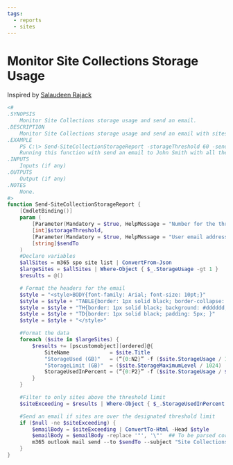 ```yaml
---
tags:
  - reports
  - sites
---
```



# Monitor Site Collections Storage Usage

Inspired by [Salaudeen Rajack](https://www.sharepointdiary.com/2020/08/sharepoint-online-monitor-site-storage-usage-with-powershell.html)

<Tabs>
  <TabItem value="PowerShell">

  ```powershell
  <#
  .SYNOPSIS
      Monitor Site Collections storage usage and send an email.
  .DESCRIPTION
      Monitor Site Collections storage usage and send an email with sites over the designated storage threshold.
  .EXAMPLE
      PS C:\> Send-SiteCollectionStorageReport -storageThreshold 60 -sendTo john.smith@contoso.com
      Running this function with send an email to John Smith with all the sites over 60% storage used.
  .INPUTS
      Inputs (if any)
  .OUTPUTS
      Output (if any)
  .NOTES
      None.
  #>
  function Send-SiteCollectionStorageReport {
      [CmdletBinding()]
      param (
          [Parameter(Mandatory = $true, HelpMessage = "Number for the threshold percentage (i.e.: 50 for every sites above 50% storage used")]
          [int]$storageThreshold,
          [Parameter(Mandatory = $true, HelpMessage = "User email address to send the report to")]
          [string]$sendTo
      )
      #Declare variables
      $allSites = m365 spo site list | ConvertFrom-Json
      $largeSites = $allSites | Where-Object { $_.StorageUsage -gt 1 }
      $results = @()

      # Format the headers for the email
      $style = "<style>BODY{font-family: Arial; font-size: 10pt;}"
      $style = $style + "TABLE{border: 1px solid black; border-collapse: collapse;}"
      $style = $style + "TH{border: 1px solid black; background: #dddddd; padding: 5px; }"
      $style = $style + "TD{border: 1px solid black; padding: 5px; }"
      $style = $style + "</style>"

      #Format the data 
      foreach ($site in $largeSites) {
          $results += [pscustomobject][ordered]@{
              SiteName             = $site.Title
              "StorageUsed (GB)"   = (“{0:N2}” -f ($site.StorageUsage / 1024))
              "StorageLimit (GB)"  = ($site.StorageMaximumLevel / 1024)
              StorageUsedInPercent = (“{0:P2}” -f ($site.StorageUsage / $site.StorageMaximumLevel))
          }
      }

      #Filter to only sites above the threshold limit
      $siteExceeding = $results | Where-Object { $_.StorageUsedInPercent -gt $storageThreshold } 

      #Send an email if sites are over the designated threshold limit
      if ($null -ne $siteExceeding) {
          $emailBody = $siteExceeding | ConvertTo-Html -Head $style 
          $emailBody = $emailBody -replace '"', '\"'  ## To be parsed correctly by Node.js when sending the email
          m365 outlook mail send --to $sendTo --subject "Site Collections Storage Report" --bodyContents "$emailBody" --bodyContentType HTML --saveToSentItems false
      }
  }
  ```

  </TabItem>
</Tabs>

